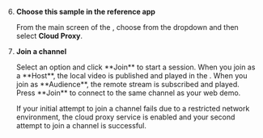 
<PlatformWrapper platform="unity">

<TestHeader />

6. **Choose this sample in the reference app**

    From the main screen of the <Vpl k="CLIENT" />, choose **<Vpd k="NAME" />** from the dropdown and then select **Cloud Proxy**.

1. **Join a channel**

    <ProductWrapper product="interactive-live-streaming, broadcast-streaming">
    Select an option and click **Join** to start a session. When you join as a **Host**, the local video is published and played in the <Vpl k="CLIENT" />. When you join as **Audience**, the remote stream is subscribed and played.
    </ProductWrapper>

    <ProductWrapper notAllowed="interactive-live-streaming">
    Press **Join** to connect to the same channel as your web demo.
    </ProductWrapper>

    If your initial attempt to join a channel fails due to a restricted  network environment, the cloud proxy service is enabled and your second attempt to join a channel is successful.

</PlatformWrapper>